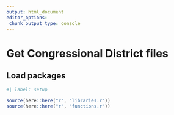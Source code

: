 ```yaml
---
output: html_document
editor_options: 
 chunk_output_type: console
---
```


# Get Congressional District files

## Load packages

```r
#| label: setup

source(here::here("r", "libraries.r"))
source(here::here("r", "functions.r"))


```
